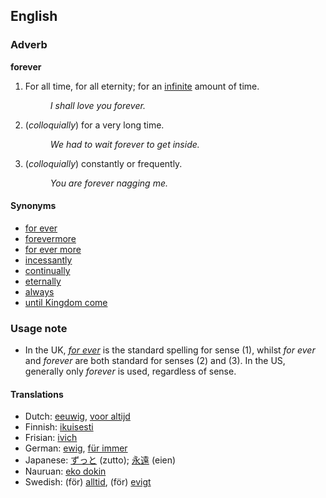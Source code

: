 ==English==

===Adverb===
'''forever'''
#For all time, for all eternity; for an [[infinite]] amount of time. 
#:''I shall love you forever.''
#(''colloquially'') for a very long time. 
#:''We had to wait forever to get inside.''
#(''colloquially'') constantly or frequently.
#:''You are forever nagging me.''

====Synonyms====
*[[for ever]]
*[[forevermore]]
*[[for ever more]]
*[[incessantly]]
*[[continual]]ly
*[[eternal]]ly
*[[always]]
*[[until Kingdom come]]

===Usage note===
*In the UK, ''[[for ever]]'' is the standard spelling for sense (1), whilst ''for ever'' and ''forever'' are both standard for senses (2) and (3).  In the US, generally only ''forever'' is used, regardless of sense.

====Translations====

*Dutch: [[eeuwig]], [[voor altijd]]
*Finnish: [[ikuisesti]]
*Frisian: [[ivich]]
*German: [[ewig]], [[für immer]]
*Japanese: [[ずっと]] (zutto); [[永遠]] (eien)
*Nauruan: [[eko dokin]]
*Swedish: (för) [[alltid]], (för) [[evigt]]